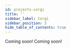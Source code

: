 ```yaml
---
id: projects-corgi
title: ''
sidebar_label: Corgi
sidebar_position: 3
hide_table_of_contents: true
---
```




<Banner
  goalStatement={configs.corgi.goal_statement}
  projectTags={configs.corgi.project_tags}
/>

<Tabs>
  <TabItem value="summary" label="Summary" default>
    <Summary
      headline={configs.corgi.headline}
      description={configs.corgi.description}
      level={configs.corgi.level_of_difficulty}
      roles={configs.corgi.roles}
    />
  </TabItem>
  <TabItem value="project-assets" label="Project Assets" default>
    Coming soon!
  </TabItem>
  <TabItem value="contributors" label="Contributors">
    Coming soon!
  </TabItem>
</Tabs>
